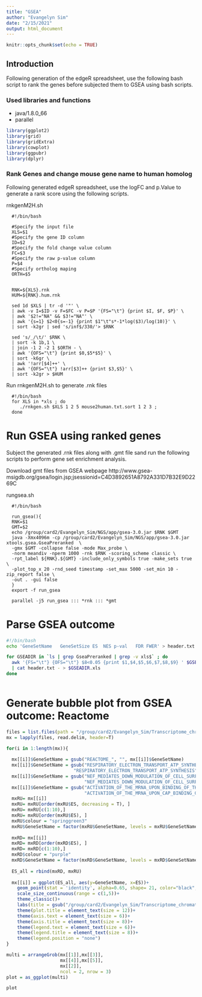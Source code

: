 ```yaml
---
title: "GSEA"
author: "Evangelyn Sim"
date: "2/15/2021"
output: html_document
---
```


```r
knitr::opts_chunk$set(echo = TRUE)
```




## Introduction

Following generation of the edgeR spreadsheet, use the following bash script to rank the genes before subjected them to GSEA using bash scripts.


### Used libraries and functions

* java/1.8.0_66
* parallel
```r
library(ggplot2)
library(grid)
library(gridExtra)
library(cowplot)
library(ggpubr)
library(dplyr)

```

### Rank Genes and change mouse gene name to human homolog

Following generated edgeR spreadsheet, use the logFC and p.Value to generate a rank score using the following scripts.

rnkgenM2H.sh

      #!/bin/bash

      #Specify the input file
      XLS=$1
      #Specify the gene ID column
      ID=$2
      #Specify the fold change value column
      FC=$3
      #Specify the raw p-value column
      P=$4
      #Specify ortholog maping
      ORTH=$5


      RNK=${XLS}.rnk
      HUM=${RNK}.hum.rnk

      sed 1d $XLS | tr -d '"' \
      | awk -v I=$ID -v F=$FC -v P=$P '{FS="\t"} {print $I, $F, $P}' \
      | awk '$2!="NA" && $3!="NA"' \
      | awk '{s=1} $2<0{s=-1} {print $1"\t"s*-1*log($3)/log(10)}' \
      | sort -k2gr | sed 's/inf$/330/'> $RNK

      sed 's/_/\t/' $RNK \
      | sort -k 1b,1 \
      | join -1 2 -2 1 $ORTH - \
      | awk '{OFS="\t"} {print $0,$5*$5}' \
      | sort -k6gr \
      | awk '!arr[$4]++' \
      | awk '{OFS="\t"} !arr[$3]++ {print $3,$5}' \
      | sort -k2gr > $HUM


Run rnkgenM2H.sh to generate .rnk files

      #!/bin/bash
      for XLS in *xls ; do
         ./rnkgen.sh $XLS 1 2 5 mouse2human.txt.sort 1 2 3 ;
      done


# Run GSEA using ranked genes

Subject the generated .rnk files along with .gmt file sand run the following scripts to perform gene set enrichment analysis. 

Download gmt files from GSEA webpage
http://www.gsea-msigdb.org/gsea/login.jsp;jsessionid=C4D3892651A8792A331D7B32E9D2269C

rungsea.sh

      #!/bin/bash

      run_gsea(){
      RNK=$1
      GMT=$2
      echo /group/card2/Evangelyn_Sim/NGS/app/gsea-3.0.jar $RNK $GMT
      java -Xmx4096m -cp /group/card2/Evangelyn_Sim/NGS/app/gsea-3.0.jar xtools.gsea.GseaPreranked  \
      -gmx $GMT -collapse false -mode Max_probe \
      -norm meandiv -nperm 1000 -rnk $RNK -scoring_scheme classic \
      -rpt_label ${RNK}.${GMT} -include_only_symbols true -make_sets true \
      -plot_top_x 20 -rnd_seed timestamp -set_max 5000 -set_min 10 -zip_report false \
      -out . -gui false
      }
      export -f run_gsea

      parallel -j5 run_gsea ::: *rnk ::: *gmt


# Parse GSEA outcome

```bash
#!/bin/bash
echo 'GeneSetName	GeneSetSize	ES	NES	p-val	FDR	FWER' > header.txt

for GSEADIR in `ls | grep GseaPreranked | grep -v xls$` ; do
  awk '{FS="\t"} {OFS="\t"} $8<0.05 {print $1,$4,$5,$6,$7,$8,$9} ' $GSEADIR/gsea_report_for_na_*xls \
  | cat header.txt - > $GSEADIR.xls
done



```


# Generate bubble plot from GSEA outcome: Reactome

```r

files = list.files(path = "/group/card2/Evangelyn_Sim/Transcriptome_chromatin_human/Sequencing_ATAC_RNA/20191204_mRNAseq_AAV/R/5.gsea/forpaper", pattern = ".*reactome.xls", full.names = T)
mx = lapply(files, read.delim, header=T)

for(i in 1:length(mx)){
  
  mx[[i]]$GeneSetName = gsub("REACTOME_", "", mx[[i]]$GeneSetName)
  mx[[i]]$GeneSetName = gsub("RESPIRATORY_ELECTRON_TRANSPORT_ATP_SYNTHESIS_BY_CHEMIOSMOTIC_COUPLING_AND_HEAT_PRODUCTION_BY_UNCOUPLING_PROTEINS_", 
                         "RESPIRATORY_ELECTRON_TRANSPORT_ATP_SYNTHESIS", mx[[i]]$GeneSetName)
  mx[[i]]$GeneSetName = gsub("NEF_MEDIATES_DOWN_MODULATION_OF_CELL_SURFACE_RECEPTORS_BY_RECRUITING_THEM_TO_CLATHRIN_ADAPTERS", 
                             "NEF_MEDIATES_DOWN_MODULATION_OF_CELL_SURFACE_RECEPTORS", mx[[i]]$GeneSetName)
  mx[[i]]$GeneSetName = gsub("ACTIVATION_OF_THE_MRNA_UPON_BINDING_OF_THE_CAP_BINDING_COMPLEX_AND_EIFS_AND_SUBSEQUENT_BINDING_TO_43S", 
                             "ACTIVATION_OF_THE_MRNA_UPON_CAP_BINDING_COMPLEX_BINDING", mx[[i]]$GeneSetName)
  mxRU= mx[[i]]
  mxRU= mxRU[order(mxRU$ES, decreasing = T), ]
  mxRU= mxRU[c(1:10),]
  mxRU= mxRU[order(mxRU$ES), ]
  mxRU$colour = "springgreen3"
  mxRU$GeneSetName = factor(mxRU$GeneSetName, levels = mxRU$GeneSetName)
  
  mxRD= mx[[i]]
  mxRD= mxRD[order(mxRD$ES), ]
  mxRD= mxRD[c(1:10),]
  mxRD$colour = "purple"
  mxRD$GeneSetName = factor(mxRD$GeneSetName, levels = mxRD$GeneSetName)
  
  ES_all = rbind(mxRD, mxRU)
  
  mx[[i]] = ggplot(ES_all, aes(y=GeneSetName, x=ES))+
    geom_point(stat = 'identity', alpha=0.65, shape= 21, color="black", fill=ES_all$colour, aes(size=GeneSetSize))+
    scale_size_continuous(range = c(1,5))+
    theme_classic()+
    labs(title = gsub("/group/card2/Evangelyn_Sim/Transcriptome_chromatin_human/Sequencing_ATAC_RNA/20191204_mRNAseq_AAV/R/5.gsea/forpaper/edgeR_RNA_all_|.hum.rnk|.c2.cp.reactome.xls","",files[[i]]), x="Enrichment Score", y="Gene Set Name")+
    theme(plot.title = element_text(size = 12))+
    theme(axis.text = element_text(size = 6))+
    theme(axis.title = element_text(size = 8))+
    theme(legend.text = element_text(size = 6))+
    theme(legend.title = element_text(size = 8))+
    theme(legend.position = "none")
}  

```

```r

multi = arrangeGrob(mx[[1]],mx[[3]],
                    mx[[4]],mx[[5]],
                    mx[[2]],
                    ncol = 2, nrow = 3)
plot = as_ggplot(multi)

plot

```
